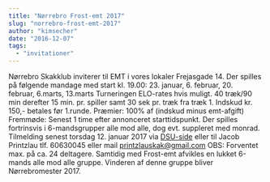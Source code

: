```yaml
---
title: "Nørrebro Frost-emt 2017"
slug: "norrebro-frost-emt-2017"
author: "kimsecher"
date: "2016-12-07"
tags: 
  - "invitationer"
---
```


Nørrebro Skakklub inviterer til EMT i vores lokaler Frejasgade 14. Der spilles på følgende mandage med start kl. 19.00: 23. januar, 6. februar, 20. februar, 6.marts, 13.marts Turneringen ELO-rates hvis muligt. 40 træk/90 min derefter 15 min. pr. spiller samt 30 sek pr. træk fra træk 1. Indskud kr. 150,- betales før 1.runde. Præmier: 100% af (indskud minus emt-afgift) Fremmøde: Senest 1 time efter annonceret starttidspunkt. Der spilles fortrinsvis i 6-mandsgrupper alle mod alle, dog evt. suppleret med monrad. Tilmelding senest torsdag 12. januar 2017 via [DSU-side](https://turnering.skak.dk/TournamentActive/Details?tourId=24002) eller til Jacob Printzlau tlf. 60630045 eller mail printzlauskak@gmail.com OBS: Forventet max. på ca. 24 deltagere. Samtidig med Frost-emt afvikles en lukket 6-mands alle mod alle gruppe. Vinderen af denne gruppe bliver Nørrebromester 2017.
